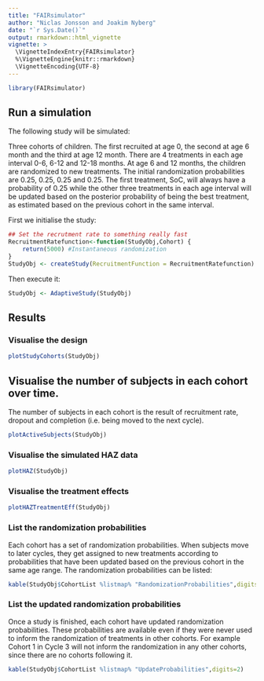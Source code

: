 ```yaml
---
title: "FAIRsimulator"
author: "Niclas Jonsson and Joakim Nyberg"
date: "`r Sys.Date()`"
output: rmarkdown::html_vignette
vignette: >
  \VignetteIndexEntry{FAIRsimulator}
  %\VignetteEngine{knitr::rmarkdown}
  \VignetteEncoding{UTF-8}
---
```


```r
library(FAIRsimulator)
```


## Run a simulation

The following study will be simulated:

Three cohorts of children. The first recruited at age 0, the second at age 6 month and the third at age 12 month. 
There are 4 treatments in each age interval 0-6, 6-12 and 12-18 months. At age 6 and 12 months, the children are randomized to new treatments. The initial randomization probabilities are
0.25, 0.25, 0.25 and 0.25. The first treatment, SoC, will always have a probability of 0.25 while the other three treatments in each age interval will be updated based on the posterior
probability of being the best treatment, as estimated based on the previous cohort in the same interval.

First we initialise the study:

```r

## Set the recrutment rate to something really fast
RecruitmentRatefunction<-function(StudyObj,Cohort) {
    return(5000) #Instantaneous randomization
}
StudyObj <- createStudy(RecruitmentFunction = RecruitmentRatefunction)
```

Then execute it:
```r
StudyObj <- AdaptiveStudy(StudyObj)
```

## Results

### Visualise the design

```r

plotStudyCohorts(StudyObj)

```

## Visualise the number of subjects in each cohort over time.

The number of subjects in each cohort is the result of recruitment rate, dropout and completion (i.e. being moved to the next cycle).

```r
plotActiveSubjects(StudyObj)
```

### Visualise the simulated HAZ data

```r
plotHAZ(StudyObj)
```

### Visualise the treatment effects

```r
plotHAZTreatmentEff(StudyObj)
```

### List the randomization probabilities

Each cohort has a set of randomization probabilities. When subjects move to later cycles, they get assigned to new treatments according to probabilities that have been
updated based on the previous cohort in the same age range. The randomization probabilities can be listed:

```r
kable(StudyObj$CohortList %listmap% "RandomizationProbabilities",digits = 2)
```


### List the updated randomization probabilities

Once a study is finished, each cohort have updated randomization probabilities. These probabilities are available even if they were never used to inform
the randomization of treatments in other cohorts. For example Cohort 1 in Cycle 3 will not inform the randomization in any other cohorts, since there are no 
cohorts following it.

```r
kable(StudyObj$CohortList %listmap% "UpdateProbabilities",digits=2)
```


